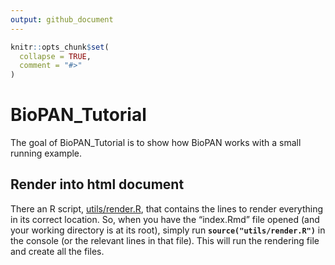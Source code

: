 ```yaml
---
output: github_document
---
```


<!-- README.md is generated from README.Rmd. Please edit that file -->

```r
knitr::opts_chunk$set(
  collapse = TRUE,
  comment = "#>"
)
```

# BioPAN_Tutorial

The goal of BioPAN_Tutorial is to show how BioPAN works with a small running example.

## Render into html document

There an R script, [utils/render.R](https://github.com/JauntyJJS/BioPAN_Tutorial/tree/master/utils/render.R), that contains the lines to render everything in its correct location. So, when you have the "index.Rmd" file opened (and your working directory is at its root), simply run **`source("utils/render.R")`** in the console (or the relevant lines in that file). This will run the rendering file and create all the files.



